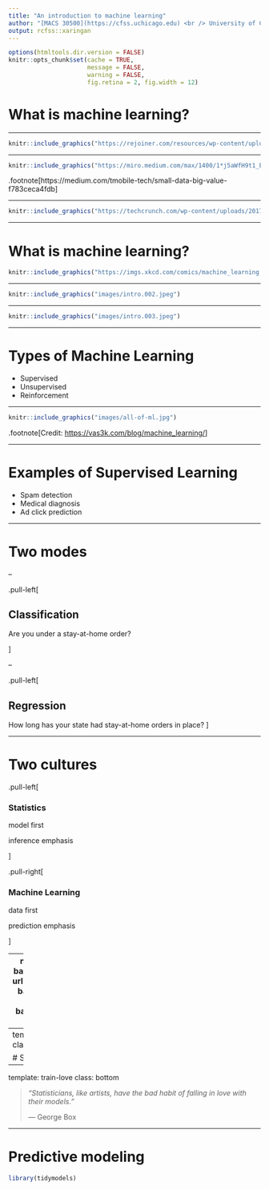 ```yaml
---
title: "An introduction to machine learning"
author: "[MACS 30500](https://cfss.uchicago.edu) <br /> University of Chicago"
output: rcfss::xaringan
---
```


```r
options(htmltools.dir.version = FALSE)
knitr::opts_chunk$set(cache = TRUE,
                      message = FALSE,
                      warning = FALSE,
                      fig.retina = 2, fig.width = 12)
```

# What is machine learning?

---

```r
knitr::include_graphics("https://rejoiner.com/resources/wp-content/uploads/2016/06/recommended-thomas.png")
```

---

```r
knitr::include_graphics("https://miro.medium.com/max/1400/1*j5aWfH9t1_EZPJC92CJ7oQ.png")
```

.footnote[https://medium.com/tmobile-tech/small-data-big-value-f783ceca4fdb]

---

```r
knitr::include_graphics("https://techcrunch.com/wp-content/uploads/2017/12/facebook-facial-recognition-photo-review.png?w=730&crop=1")
```

---

# What is machine learning?

```r
knitr::include_graphics("https://imgs.xkcd.com/comics/machine_learning.png ")
```

---

```r
knitr::include_graphics("images/intro.002.jpeg")
```

---

```r
knitr::include_graphics("images/intro.003.jpeg")
```

---

# Types of Machine Learning

- Supervised
- Unsupervised
- Reinforcement

---

```r
knitr::include_graphics("images/all-of-ml.jpg")
```

.footnote[Credit: <https://vas3k.com/blog/machine_learning/>]

---

# Examples of Supervised Learning

- Spam detection
- Medical diagnosis
- Ad click prediction

---

# Two modes

--

.pull-left[

## Classification

Are you under a stay-at-home order?

]

--

.pull-left[

## Regression

How long has your state had stay-at-home orders in place?
]

---

# Two cultures

.pull-left[

### Statistics

model first

inference emphasis

]

.pull-right[


### Machine Learning

data first

prediction emphasis

]



---
name: train-love
background-image: url(images/train.jpg)
background-size: contain
background-color: #f6f6f6

---
template: train-love
class: center, top

# Statistics

---

template: train-love
class: bottom


> *"Statisticians, like artists, have the bad habit of falling in love with their models."*
>
> &mdash; George Box

---

# Predictive modeling

```r
library(tidymodels)
```

